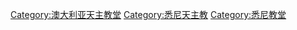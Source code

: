 [[Category:澳大利亚天主教堂|Category:澳大利亚天主教堂]]
[[Category:悉尼天主教|Category:悉尼天主教]]
[[Category:悉尼教堂|Category:悉尼教堂]]